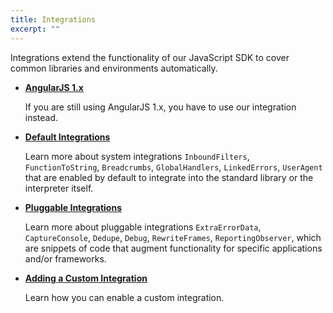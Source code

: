 ```yaml
---
title: Integrations
excerpt: ""
---
```


Integrations extend the functionality of our JavaScript SDK to cover common libraries and environments automatically.

- **[AngularJS 1.x](./angular1/)**

  If you are still using AngularJS 1.x, you have to use our integration instead.

- **[Default Integrations](./default/)**

  Learn more about system integrations `InboundFilters`, `FunctionToString`, `Breadcrumbs`, `GlobalHandlers`, `LinkedErrors`, `UserAgent` that are enabled by default to integrate into the standard library or the interpreter itself.

- **[Pluggable Integrations](./plugin/)**

  Learn more about pluggable integrations `ExtraErrorData`, `CaptureConsole`, `Dedupe`, `Debug`, `RewriteFrames`, `ReportingObserver`, which are snippets of code that augment functionality for specific applications and/or frameworks.

- **[Adding a Custom Integration](./custom/)**

  Learn how you can enable a custom integration.
